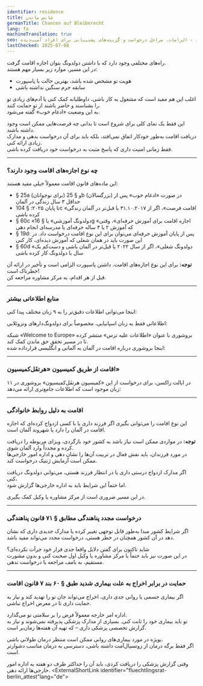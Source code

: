```yaml
---
identifier: residence
title: شانس ماندن
germanTitle: Chancen auf Bleiberecht
lang: fa
machineTranslation: true
seo: اطلاعات مربوط به اجازه اقامت برای افرادی که دارای اجازه اقامت موقت در آلمان هستند - الزامات، مراحل درخواست و گزینه‌های پشتیبانی برای افراد آسیب‌دیده
lastChecked: 2025-07-08
---
```


راه‌های مختلفی وجود دارد که با داشتن دولدونگ بتوان اجازه اقامت گرفت.  
در این مسیر، موارد زیر بسیار مهم هستند:

- هویت تو مشخص شده باشد، بهترین حالت با پاسپورت  
- سابقه جرم سنگین نداشته باشی  

<Block identifier="get-legal-advice" />

اغلب این هم مفید است که مشغول به کار باشی، داوطلبانه کمک کنی یا آدم‌های زیادی تو را بشناسند و حاضر باشند از تو حمایت کنند.  
به این وضعیت «ادغام خوب» گفته می‌شود.

این فقط یک نمای کلی برای شروع است تا بدانی چه فرصت‌هایی ممکن است وجود داشته باشند.  
دریافت اقامت به‌طور خودکار اتفاق نمی‌افتد، بلکه باید برای آن درخواست بدهی و مدارک زیادی ارائه کنی.  
فقط زمانی امنیت داری که پاسخ مثبت به درخواست خود دریافت کرده باشی.

---

### چه نوع اجازه‌های اقامت وجود دارند؟

این ماده‌های قانون اقامت معمولاً خیلی مفید هستند:

- § 25a (برای نوجوانان) و § 25b (بزرگسالان) در صورت «ادغام خوب» پس از حداقل ۳ سال زندگی در آلمان  
- تا پایان ۲۰۲۵: § 104c «اقامت فرصت»، اگر از ۳۱.۱۰.۲۰۱۷ یا قبل‌تر در آلمان زندگی کرده باشی  
- § 60c «دولدونگ آموزشی» یا § 16g «اجازه اقامت برای آموزش حرفه‌ای»، وقتی که آموزش ۲ یا ۳ ساله حرفه‌ای یا مدرسه‌ای انجام دهی  
- § 19d: پس از پایان آموزش حرفه‌ای می‌توان برای این نوع اقامت درخواست داد. در این صورت باید در همان شغلی که آموزش دیده‌ای، کار کنی  
- § 60d «دولدونگ شغلی»، اگر از سال ۲۰۲۲ یا قبل‌تر در آلمان باشی و دست‌کم یک سال با دولدونگ کار کرده باشی  

**توجه:** برای این نوع اجازه‌های اقامت، داشتن پاسپورت الزامی است و تأخیر در ارائه آن خطرناک است!  
قبل از هر اقدام، به مرکز مشاوره مراجعه کن.

---

### منابع اطلاعاتی بیشتر

اینجا می‌توانی اطلاعات دقیق‌تر را به ۹ زبان مختلف پیدا کنی:  
<ExternalShortLink identifier="handbookgermany_residence" />

اطلاعاتی فقط به زبان اسپانیایی، مخصوصاً برای دولدونگ‌دارهای ونزوئلایی:  
<ExternalShortLink identifier="sfr_residencia" />

شبکه «Welcome to Europe» بروشوری با عنوان «اطلاعات علیه ترس» منتشر کرده تا در مسیر تحقق حق ماندن کمک کند.  
اینجا بروشوری درباره اقامت در آلمان به آلمانی و انگلیسی قرارداده شده:  
<ExternalShortLink identifier="wcurighttostay" />

---

### اقامت از طریق کمیسیون «هرتفَل‌کمیسیون»

در ایالت زاکسن، برای درخواست از این «کمیسیون هرتفَل‌کمیسیون» بروشوری در ۱۱ زبان موجود است که اطلاعات جامع‌تری ارائه می‌دهد:  
<ExternalShortLink identifier="saxhfk_hardship" />

---

### اقامت به دلیل روابط خانوادگی

این نوع اقامت را می‌توانی بگیری اگر فرزند داری یا با کسی ازدواج کرده‌ای که اجازه اقامت در آلمان را دارد یا شهروند آلمان است.

**توجه:** در مواردی ممکن است نیاز باشد به کشور خود بازگردی، ویزای مربوطه را دریافت کرده و مجدداً وارد آلمان شوی.  
در مورد فرزندان، باید نقش فعال در تربیت آن‌ها را نشان دهی و اداره امور خارجی‌ها ممکن است آزمایش ژنتیک درخواست کند.

اگر مدارک ازدواج درستی داری یا در انتظار فرزند هستی، می‌توانی دولدونگ دریافت کنی،  
اما حتماً این شرایط باید به اداره خارجی‌ها گزارش شود.

در این مسیر ضروری است از مرکز مشاوره یا وکیل کمک بگیری.

---

### درخواست مجدد پناهندگی مطابق § ۷۱ قانون پناهندگی

اگر شرایط کشور مبدا به‌طور قابل توجهی تغییر کرده یا مدارک جدیدی داری که نشان دهد در آن کشور همچنان در خطر هستی، درخواست مجدد می‌تواند مفید باشد.

شاید تاکنون برای گفتن دلایل واقعا جدی فرار خود جرأت نکرده‌ای؟  
در این صورت نیز باید حتماً با مرکز مشاوره یا وکیل اول صحبت کنی و بدون مشورت مستقیم، به بامف مراجعه یا درخواست ندهی.

---

### حمایت در برابر اخراج به علت بیماری شدید طبق § ۶۰ بند ۷ قانون اقامت

اگر بیماری جسمی یا روانی جدی داری، اخراج می‌تواند جان تو را تهدید کند و نیاز به حمایت داری تا در معرض اخراج نباشی.

اداره امر خارجه معمولاً فرض را بر سلامتی تو می‌گذارد.  
تو باید بیماری خود را ثابت کنی. بسیاری از مدارک پزشکی پذیرفته نمی‌شوند و نیاز به گزارش تخصصی پزشکی داری – که تهیه آن هفته‌ها زمان‌بر است.

بویژه در مورد بیماری‌های روانی ممکن است منتظر درمان طولانی باشی.  
اگر فقط برگه درمان از زوتسیال‌آمت داشته باشی، دسترسی به درمان مناسب دشوارتر است.

وقتی گزارش پزشکی را دریافت کردی، باید آن را حداکثر ظرف دو هفته به اداره امور خارجی‌ها ارائه دهی.
<ExternalShortLink identifier="fluechtlingsrat-berlin_attest"lang="de"></ExternalShortLink>

